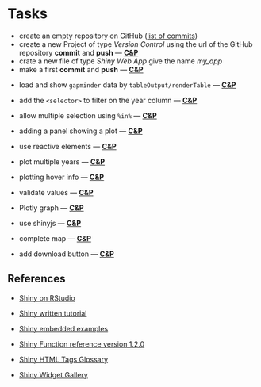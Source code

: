 # Tasks

- create an empty repository on GitHub
([list of commits](https://github.com/bernardo-dauria/rshiny-case-study/commits/master))
- create a new Project of type _Version Control_ using the url of the GitHub repository 
**commit** and **push** &mdash; [**C&P**](https://github.com/bernardo-dauria/rshiny-case-study/commit/ce1c74d93f0af9d99b1cfae5929e40dbcb60bc97)
- crate a new file of type _Shiny Web App_ give the name _my_app_
- make a first **commit** and **push** &mdash; [**C&P**](https://github.com/bernardo-dauria/rshiny-case-study/commit/fe81d0f31f8002b86749787426906f11d3a65528)

<!--- -->
- load and show `gapminder` data by `tableOutput/renderTable`
&mdash; [**C&P**](https://github.com/bernardo-dauria/rshiny-case-study/commit/47592e3a5f24aed8e91828e6aa67e7a53cfe75be)

<!--- -->
- add the `<selector>` to filter on the year column
&mdash; [**C&P**](https://github.com/bernardo-dauria/rshiny-case-study/commit/b5a5595078d48e01fe2ee4665ce19129e15abcbf)

<!--- -->
- allow multiple selection using `%in%`
&mdash; [**C&P**](https://github.com/bernardo-dauria/rshiny-case-study/commit/e092f923f88577abed978a85f7cae66421ed2df8)

<!--- -->
- adding a panel showing a plot
&mdash; [**C&P**](https://github.com/bernardo-dauria/rshiny-case-study/commit/e3055475ec59ce28f0b1ea2f6dc6c535e1b59611)

<!--- -->
- use reactive elements
&mdash; [**C&P**](https://github.com/bernardo-dauria/rshiny-case-study/commit/ed9a020cd09ed639bbaa9fcc8fce2cc5b8768010)

<!--- -->
- plot multiple years
&mdash; [**C&P**](https://github.com/bernardo-dauria/rshiny-case-study/commit/72cbe190f1d71316c7a2c0650083ca3b255fcf2a)

<!--- -->
- plotting hover info
&mdash; [**C&P**](https://github.com/bernardo-dauria/rshiny-case-study/commit/b6b558eaa6fe9f558af9e837690e36ee187d6a63)

<!--- -->
- validate values
&mdash; [**C&P**](https://github.com/bernardo-dauria/rshiny-case-study/commit/aae3e82630fb3020218f343a53e4960d83bfd76c)

<!--- -->
- Plotly graph
&mdash; [**C&P**](https://github.com/bernardo-dauria/rshiny-case-study/commit/23e8dbc1c0ba63a6c28c4da906ce08d6eea6c32c)

<!--- -->
- use shinyjs
&mdash; [**C&P**](https://github.com/bernardo-dauria/rshiny-case-study/commit/2122cee73ad418ab1576572d48763f14660d0995)

<!--- -->
- complete map
&mdash; [**C&P**](https://github.com/bernardo-dauria/rshiny-case-study/commit/10d10514a979799961f1e960828e659d295bcb1f)

<!--- -->
- add download button
&mdash; [**C&P**](https://github.com/bernardo-dauria/rshiny-case-study/commit/c52c187b0cb33cdcce4f602f4ece3b2adbd77a5c)

<!--- -->
## References
 - [Shiny on RStudio](https://shiny.rstudio.com/)
 
 - [Shiny written tutorial](https://shiny.rstudio.com/tutorial/written-tutorial/lesson1/)
 
 - [Shiny embedded examples](https://shiny.rstudio.com/tutorial/written-tutorial/lesson1/#go-further)
 
 - [Shiny Function reference version 1.2.0](https://shiny.rstudio.com/reference/shiny/1.2.0/)
 
 - [Shiny HTML Tags Glossary](https://shiny.rstudio.com/articles/tag-glossary.html)
 
 - [Shiny Widget Gallery](https://shiny.rstudio.com/gallery/widget-gallery.html)
